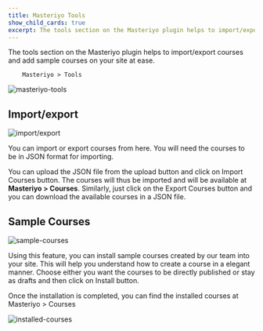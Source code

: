 ```yaml
---
title: Masteriyo Tools
show_child_cards: true
excerpt: The tools section on the Masteriyo plugin helps to import/export courses and add sample courses on your site at ease.
---
```


The tools section on the Masteriyo plugin helps to import/export courses and add sample courses on your site at ease.

        Masteriyo > Tools

![masteriyo-tools](https://github-production-user-asset-6210df.s3.amazonaws.com/75772539/245990772-b4ad69d5-d2b6-4541-930d-75c2983b72ee.png?X-Amz-Algorithm=AWS4-HMAC-SHA256&amp;X-Amz-Credential=AKIAIWNJYAX4CSVEH53A%2F20230802%2Fus-east-1%2Fs3%2Faws4_request&amp;X-Amz-Date=20230802T074544Z&amp;X-Amz-Expires=300&amp;X-Amz-Signature=fa578df584693a2dd72d106df74bacb4f09cba2a71938624e94640126212ff24&amp;X-Amz-SignedHeaders=host&amp;actor_id=24367265&amp;key_id=0&amp;repo_id=465576726)

## Import/export

![import/export](https://github.com/Masteriyo/masteriyo-docs/assets/75772539/7187f4a7-6d03-4861-9819-cea6ec5e17ec)

You can import or export courses from here. You will need the courses to be in JSON format for importing.

You can upload the JSON file from the upload button and click on Import Courses button. The courses will thus be imported and will be available at **Masteriyo > Courses**.
Similarly, just click on the Export Courses button and you can download the available courses in a JSON file.

## Sample Courses

![sample-courses](https://github.com/Masteriyo/masteriyo-docs/assets/75772539/aac0eb98-5a43-4f1b-a160-f81dc1ffcb5c)

Using this feature, you can install sample courses created by our team into your site. This will help you understand how to create a course in a elegant manner. Choose either you want the courses to be directly published or stay as drafts and then click on Install button.

Once the installation is completed, you can find the installed courses at Masteriyo > Courses

![installed-courses](https://github.com/Masteriyo/masteriyo-docs/assets/75772539/ecb4907e-047a-4b1b-877b-2ad3ab333cfc)
 
